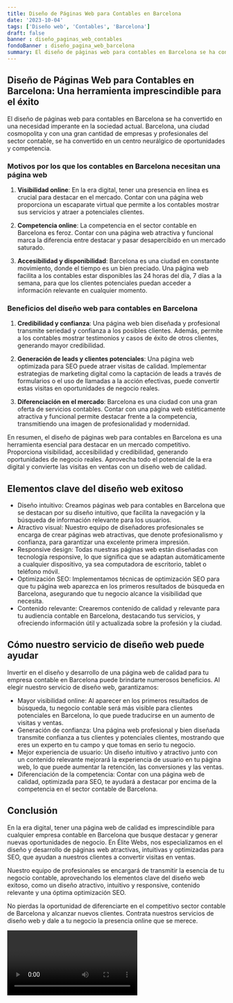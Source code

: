 ```yaml
---
title: Diseño de Páginas Web para Contables en Barcelona
date: '2023-10-04'
tags: ['Diseño web', 'Contables', 'Barcelona']
draft: false
banner : diseño_paginas_web_contables
fondoBanner : diseño_pagina_web_barcelona
summary: El diseño de páginas web para contables en Barcelona se ha convertido en una necesidad imperante en la sociedad actual. Barcelona, una ciudad cosmopolita y con una gran cantidad de empresas y profesionales del sector contable, se ha convertido en un centro neurálgico de oportunidades y competencia.
---
```


## Diseño de Páginas Web para Contables en Barcelona: Una herramienta imprescindible para el éxito

El diseño de páginas web para contables en Barcelona se ha convertido en una necesidad imperante en la sociedad actual. Barcelona, una ciudad cosmopolita y con una gran cantidad de empresas y profesionales del sector contable, se ha convertido en un centro neurálgico de oportunidades y competencia.

### Motivos por los que los contables en Barcelona necesitan una página web

1. **Visibilidad online**: En la era digital, tener una presencia en línea es crucial para destacar en el mercado. Contar con una página web proporciona un escaparate virtual que permite a los contables mostrar sus servicios y atraer a potenciales clientes.

2. **Competencia online**: La competencia en el sector contable en Barcelona es feroz. Contar con una página web atractiva y funcional marca la diferencia entre destacar y pasar desapercibido en un mercado saturado.

3. **Accesibilidad y disponibilidad**: Barcelona es una ciudad en constante movimiento, donde el tiempo es un bien preciado. Una página web facilita a los contables estar disponibles las 24 horas del día, 7 días a la semana, para que los clientes potenciales puedan acceder a información relevante en cualquier momento.

### Beneficios del diseño web para contables en Barcelona

1. **Credibilidad y confianza**: Una página web bien diseñada y profesional transmite seriedad y confianza a los posibles clientes. Además, permite a los contables mostrar testimonios y casos de éxito de otros clientes, generando mayor credibilidad.

2. **Generación de leads y clientes potenciales**: Una página web optimizada para SEO puede atraer visitas de calidad. Implementar estrategias de marketing digital como la captación de leads a través de formularios o el uso de llamadas a la acción efectivas, puede convertir estas visitas en oportunidades de negocio reales.

3. **Diferenciación en el mercado**: Barcelona es una ciudad con una gran oferta de servicios contables. Contar con una página web estéticamente atractiva y funcional permite destacar frente a la competencia, transmitiendo una imagen de profesionalidad y modernidad.

En resumen, el diseño de páginas web para contables en Barcelona es una herramienta esencial para destacar en un mercado competitivo. Proporciona visibilidad, accesibilidad y credibilidad, generando oportunidades de negocio reales. Aprovecha todo el potencial de la era digital y convierte las visitas en ventas con un diseño web de calidad.

<GifSeo />

<Cta />

## Elementos clave del diseño web exitoso

- Diseño intuitivo: Creamos páginas web para contables en Barcelona que se destacan por su diseño intuitivo, que facilita la navegación y la búsqueda de información relevante para los usuarios.
- Atractivo visual: Nuestro equipo de diseñadores profesionales se encarga de crear páginas web atractivas, que denote profesionalismo y confianza, para garantizar una excelente primera impresión.
- Responsive design: Todas nuestras páginas web están diseñadas con tecnología responsive, lo que significa que se adaptan automáticamente a cualquier dispositivo, ya sea computadora de escritorio, tablet o teléfono móvil.
- Optimización SEO: Implementamos técnicas de optimización SEO para que tu página web aparezca en los primeros resultados de búsqueda en Barcelona, asegurando que tu negocio alcance la visibilidad que necesita.
- Contenido relevante: Crearemos contenido de calidad y relevante para tu audiencia contable en Barcelona, destacando tus servicios, y ofreciendo información útil y actualizada sobre la profesión y la ciudad.

## Cómo nuestro servicio de diseño web puede ayudar

Invertir en el diseño y desarrollo de una página web de calidad para tu empresa contable en Barcelona puede brindarte numerosos beneficios. Al elegir nuestro servicio de diseño web, garantizamos:

- Mayor visibilidad online: Al aparecer en los primeros resultados de búsqueda, tu negocio contable será más visible para clientes potenciales en Barcelona, lo que puede traducirse en un aumento de visitas y ventas.
- Generación de confianza: Una página web profesional y bien diseñada transmite confianza a tus clientes y potenciales clientes, mostrando que eres un experto en tu campo y que tomas en serio tu negocio.
- Mejor experiencia de usuario: Un diseño intuitivo y atractivo junto con un contenido relevante mejorará la experiencia de usuario en tu página web, lo que puede aumentar la retención, las conversiones y las ventas.
- Diferenciación de la competencia: Contar con una página web de calidad, optimizada para SEO, te ayudará a destacar por encima de la competencia en el sector contable de Barcelona.

## Conclusión

En la era digital, tener una página web de calidad es imprescindible para cualquier empresa contable en Barcelona que busque destacar y generar nuevas oportunidades de negocio. En Élite Webs, nos especializamos en el diseño y desarrollo de páginas web atractivas, intuitivas y optimizadas para SEO, que ayudan a nuestros clientes a convertir visitas en ventas.

Nuestro equipo de profesionales se encargará de transmitir la esencia de tu negocio contable, aprovechando los elementos clave del diseño web exitoso, como un diseño atractivo, intuitivo y responsive, contenido relevante y una óptima optimización SEO.

No pierdas la oportunidad de diferenciarte en el competitivo sector contable de Barcelona y alcanzar nuevos clientes. Contrata nuestros servicios de diseño web y dale a tu negocio la presencia online que se merece.

<Video />

<CtaBot job='Contables' city='Barcelona'/>

<Gmaps query='Barcelona+españa+maps' />